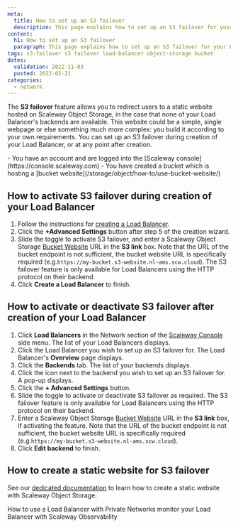 ```yaml
---
meta:
  title: How to set up an S3 failover
  description: This page explains how to set up an S3 failover for your Load Balancer, using the Scaleway Object Storage Bucket Website feature
content:
  h1: How to set up an S3 failover
  paragraph: This page explains how to set up an S3 failover for your Load Balancer, using the Scaleway Object Storage Bucket Website feature
tags: s3-failover s3 failover load-balancer object-storage bucket 
dates:
  validation: 2022-11-03
  posted: 2022-02-21
categories:
  - network
---
```


The **S3 failover** feature allows you to redirect users to a static website hosted on Scaleway Object Storage, in the case that none of your Load Balancer's backends are available. This website could be a simple, single webpage or else something much more complex: you build it according to your own requirements. You can set up an S3 failover during creation of your Load Balancer, or at any point after creation. 

<Macro id="iam-requirements" />
 
<Message type="requirement">
  - You have an account and are logged into the [Scaleway console](https://console.scaleway.com) 
  - You have created a bucket which is hosting a [bucket website](/storage/object/how-to/use-bucket-website/)
</Message>

## How to activate S3 failover during creation of your Load Balancer

1. Follow the instructions for [creating a Load Balancer](/network/load-balancer/how-to/create-load-balancer/).
2. Click the  **+Advanced Settings** button after step 5 of the creation wizard.
    <Lightbox src="scaleway-s3-failover.webp" alt="" />
3. Slide the <Icon name="toggle" /> toggle to activate S3 failover, and enter a Scaleway Object Storage [Bucket Website](/storage/object/concepts/#bucket-website) URL in the **S3 link** box. Note that the URL of the bucket endpoint is not sufficient, the bucket website URL is specifically required (e.g.`https://my-bucket.s3-website.nl-ams.scw.cloud`).
    <Message type="note">
      The S3 failover feature is only available for Load Balancers using the HTTP protocol on their backend.
    </Message>
4. Click **Create a Load Balancer** to finish.

## How to activate or deactivate S3 failover after creation of your Load Balancer

1. Click **Load Balancers** in the Network section of the [Scaleway Console](https://console.scaleway.com/) side menu. The list of your Load Balancers displays.
2. Click the Load Balancer you wish to set up an S3 failover for. The Load Balancer's **Overview** page displays.
3. Click the **Backends** tab. The list of your backends displays.
4. Click the <Icon name="edit" /> icon next to the backend you wish to set up an S3 failover for. A pop-up displays.
5. Click the  **+ Advanced Settings** button.
    <Lightbox src="scaleway-s3-failover.webp" alt="" />
6. Slide the <Icon name="toggle" /> toggle to activate or deactivate S3 failover as required. 
    <Message type="note">
      The S3 failover feature is only available for Load Balancers using the HTTP protocol on their backend.
    </Message>
7. Enter a Scaleway Object Storage [Bucket Website](/storage/object/concepts/#bucket-website) URL in the **S3 link** box, if activating the feature. Note that the URL of the bucket endpoint is not sufficient, the bucket website URL is specifically required (e.g.`https://my-bucket.s3-website.nl-ams.scw.cloud`).
8. Click **Edit backend** to finish.

## How to create a static website for S3 failover

See our [dedicated documentation](/storage/object/how-to/use-bucket-website/) to learn how to create a static website with Scaleway Object Storage.



<Navigation title="See Also">
  <PreviousButton to="/network/load-balancer/how-to/monitor-lb-observability/">How to use a Load Balancer with Private Networks</PreviousButton>
  <NextButton to="/network/load-balancer/how-to/delete-load-balancer/">monitor your Load Balancer with Scaleway Observability</NextButton>
</Navigation>
